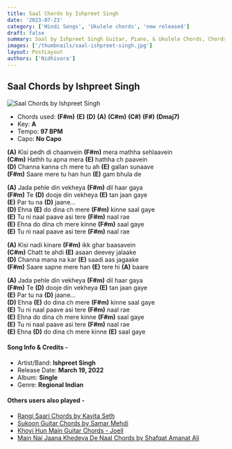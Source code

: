 ```yaml
---
title: Saal Chords by Ishpreet Singh
date: '2023-07-23'
category: ['Hindi Songs', 'Ukulele chords', 'new released']
draft: false
summary: Saal by Ishpreet Singh Guitar, Piano, & Ukulele Chords, Chords used - (F#m) (E) (D) (A) (C#m) (C#) (F#) (Dmaj7),  Key - A
images: ['/thumbnails/saal-ishpreet-singh.jpg']
layout: PostLayout
authors: ['Nidhivora']
---
```


## Saal Chords by Ishpreet Singh

![Saal Chords by Ishpreet Singh](/thumbnails/saal-ishpreet-singh.jpg)

- Chords used: **(F#m)** **(E)** **(D)** **(A)** **(C#m)** **(C#)** **(F#)** **(Dmaj7)**
- Key: **A**
- Tempo: **97 BPM**
- Capo: **No Capo**

**(A)** Kisi pedh di chaanvein **(F#m)** mera mathha sehlaavein \
**(C#m)** Hathh tu apna mera **(E)** hathha ch paavein \
**(D)** Channa kanna ch mere tu ah **(E)** gallan sunaave \
**(F#m)** Saare mere tu han hun **(E)** gam bhula de

**(A)** Jada pehle din vekheya **(F#m)** dil haar gaya \
**(F#m)** Te **(D)** dooje din vekheya **(E)** tan jaan gaye \
**(E)** Par tu na **(D)** jaane... \
**(D)** Ehna **(E)** do dina ch mere **(F#m)** kinne saal gaye \
**(E)** Tu ni naal paave asi tere **(F#m)** naal rae \
**(E)** Ehna do dina ch mere kinne **(F#m)** saal gaye \
**(E)** Tu ni naal paave asi tere **(F#m)** naal rae

**(A)** Kisi nadi kinare **(F#m)** ikk ghar baasavein \
**(C#m)** Chatt te ahdi **(E)** asaan deevey jalaake \
**(D)** Channa mana na kar **(E)** saadi aas jagaake \
**(F#m)** Saare sapne mere han **(E)** tere hi **(A)** baare

**(A)** Jada pehle din vekheya **(F#m)** dil haar gaya \
**(F#m)** Te **(D)** dooje din vekheya **(E)** tan jaan gaye \
**(E)** Par tu na **(D)** jaane... \
**(D)** Ehna **(E)** do dina ch mere **(F#m)** kinne saal gaye \
**(E)** Tu ni naal paave asi tere **(F#m)** naal rae \
**(E)** Ehna do dina ch mere kinne **(F#m)** saal gaye \
**(E)** Tu ni naal paave asi tere **(F#m)** naal rae \
**(E)** Ehna **(D)** do dina ch mere kinne **(E)** saal gaye

#### Song Info & Credits -

- Artist/Band: **Ishpreet Singh**
- Release Date: **March 19, 2022**
- Album: **Single**
- Genre: **Regional Indian**

#### Others users also played -

- [Rangi Saari Chords by Kavita Seth](https://www.chordsco.com/chords/rangi-saari-chords-by-kavita-seth)
- [Sukoon Guitar Chords by Samar Mehdi](https://www.chordsco.com/chords/sukoon-chords-by-samar-mehdi)
- [Khoyi Hun Main Guitar Chords - Joell](https://www.chordsco.com/chords/khoyi-hun-main-guitar-chords-joell)
- [Main Nai Jaana Khedeya De Naal Chords by Shafqat Amanat Ali](https://www.chordsco.com/chords/main-nai-jaana-khedeya-de-naal-chords-by-shafqat-amanat-ali)
